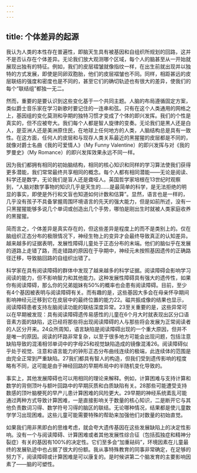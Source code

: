 ```yaml
---
---
---
```

title: 个体差异的起源
---




我认为人类的本性存在普遍性，即脑天生具有被基因和自组织所规划的回路，这并不是否认存在个体差异。无论我们放大观测哪个区域，每个人的脑甚至从一开始就展现出独有的特征。例如，我们的皮层褶皱就像指纹一样，在出生前就出现并以独特的方式发展，即使是同卵双胞胎，他们的皮层褶皱也不同。同样，相距甚远的皮层联结的强度和密度也是不同的，甚至它们的确切轨迹也有很大的差异，使我们的每个“联结组”都独一无二。

然而，重要的是要认识到这些变化基于一个共同主题。人脑的布局遵循固定方案，类似爵士音乐家在学习新歌时要记住的一连串和弦。只有在这个人类通用的网格之上，基因组的变化莫测和孕期的独特习惯才变成了个体的即兴发挥。我们的个性是真实的，但不应被夸大。我们每个人都是智人旋律的变奏。无论我们是黑人还是白人，是亚洲人还是美洲原住民，在地球上任何地方的人类，人脑结构总是具有一致性。在这方面，任何人的皮层和与现存人类关系最近的黑猩猩的皮层都是不同的，就像对爵士名曲《我的可爱情人》（My Funny Valentine）的即兴发挥与对《我的罗曼史》（My Romance）的即兴发挥效果永远不同一样。

因为我们都拥有相同的初始脑结构，相同的核心知识和同样的学习算法使我们获得更多潜能，我们常常最终共享相同的概念。每个人都有相同潜能——无论是阅读、科学还是数学，无论我们是盲人还是聋哑人。英国哲学家培根在13世纪时观察到，“人脑对数学事物的知识几乎是天生的……是最简单的科学，是无法拒绝的明显的事实，即使是外行和文盲也知道如何计数和估算”。显然，语言也是一样的，几乎没有孩子不具备掌握周围环境语言的先天的强大能力，但是如前所述，没有一只黑猩猩能够多说几个单词或创造出几个手势，哪怕是刚出生时就被人类家庭收养的黑猩猩。

简而言之，个体差异是真实存在的，但这些差异是程度上的而不是类别上的。仅在脑组织正态分布的极限情况下，神经生物上的变异才会最终导致真正的认知差异。越来越多的证据表明，发展性障碍儿童处于正态分布的末端。他们的脑似乎在发展的道路上走错了路，而走错路的原因在于孕期中，神经元未按照基因遗传的正确路径迁移，导致脑回路的自组织出错了。

科学家在具有阅读障碍的群体中发现了越来越多的科学证据。阅读障碍会影响学习阅读的能力，但不影响智力和其他能力。这种发展性障碍具有强大的遗传性，如果你有阅读障碍，那么你的兄弟姐妹有50%的概率也会患有阅读障碍。目前，至少有4个基因被表明与阅读障碍有关。而有趣的是，这些基因大多会在母亲怀孕期间影响神经元迁移到它在皮层中的最终位置的能力22。磁共振成像的结果也显示，阅读障碍患者支持左脑阅读功能的联结深度异常。23至关重要的是，这些异常可以在早期被发现：具有阅读障碍遗传易感性的儿童在6个月大时就表现出区分口语音素方面的缺陷，这已经将那些将出现阅读障碍的人与那些将会发展为正常阅读者的人区分开来。24众所周知，语言缺陷是阅读障碍出现的一个重大原因，但并不是唯一的原因。阅读的环路非常复杂，以至于很多地方可能会出现问题，包括注意缺陷导致的混淆相邻单词中的字母25和视觉缺陷造成的镜像混淆26。阅读障碍似乎处于视觉、注意和语言能力的钟形正态分布曲线连续的极端，此连续体的范围是由完全正常到严重缺陷。27我们都具有智人的构造，但我们受到遗传影响的程度略有不同，这可能是由于神经回路的早期布局中的半随机变化导致的。

事实上，其他发展障碍也可以用相同的理论来解释。例如，计算困难与支持计算和数学的背侧顶叶与额叶回路中的早期灰质和白质缺陷有关。28那些可能遭受支持数感的顶叶脑梗死的早产儿患计算困难的风险更大。29早期的神经系统紊乱可能通过两种方式导致计算困难，一是直接影响关于数量的核心知识，二是断开它与其他负责数词习得、数学符号习得的脑区的联结。无论哪种情况，结果都是使儿童数学学习出现困难。这些儿童可能需要特殊的帮助来加强他们对数量的初始直觉。

如果我们用非黑即白的思维考虑，就会夸大遗传基因在这些发展缺陷上的决定性影响。没有一个与阅读障碍、计算困难或者其他发展性综合征（包括孤独症和精神分裂症）有关的基因有100%的决定性。它们至多会“加重砝码”，环境因素在儿童最终的发展轨迹中也占据了很大的份额。我从事特殊教育的同事非常确定，在足够的努力下，阅读障碍或计算困难是可以康复的。是时候讲第二个脑发育的主要影响因素了——脑的可塑性。